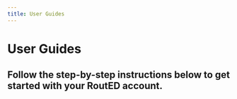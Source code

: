 ```yaml
---
title: User Guides
---
```




# User Guides

## Follow the step-by-step instructions below to get started with your RoutED account.


<UserGuideDisplay />
